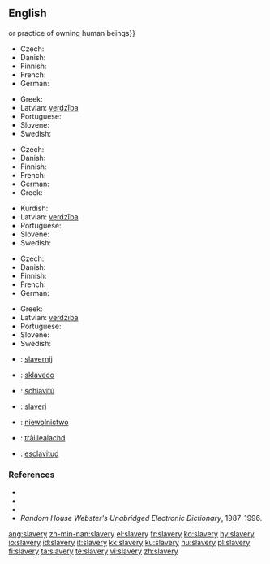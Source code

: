 ==English==
or practice of owning human beings}}
* Czech: {{t-|cs|otrokářství|n}}
* Danish: {{t-|da|slaveri|n}}
* Finnish: {{t-|fi|orjuus}}
* French: {{t+|fr|esclavage|m}}
* German: {{t+|de|Sklaverei|f}}
{{trans-mid}}
* Greek: {{t+|el|δουλεία|f|tr=douleía|sc=Grek}}
* Latvian: [[verdzība]] {{f}}
* Portuguese: {{t+|pt|escravidão|f}}
* Slovene: {{t+|sl|suženjstvo|n}}
* Swedish: {{t-|sv|slaveri|n}}
{{trans-bottom}}

{{trans-top|condition of servitude endured by a slave}}
* Czech: {{t-|cs|otroctví|n}}
* Danish: {{t-|da|slaveri|n}}
* Finnish: {{t-|fi|orjuus}}
* French: {{t+|fr|esclavage|m}}
* German: {{t+|de|Sklaverei|f}}
* Greek: {{t+|el|δουλεία|f|tr=douleía|sc=Grek}}
{{trans-mid}}
* Kurdish: {{KUchar|[[به‌نده‌گی]]}}
* Latvian: [[verdzība]] {{f}}
* Portuguese: {{t+|pt|escravidão|f}}
* Slovene: {{t+|sl|suženjstvo|n}}
* Swedish: {{t-|sv|slaveri|n}}
{{trans-bottom}}

{{trans-top|condition in which one is captivated or subjugated}}
* Czech: {{t-|cs|otroctví|n}}
* Danish: {{t-|da|slaveri|n}}
* Finnish: {{t-|fi|orjuus}}
* French: {{t+|fr|esclavage|m}}
* German: {{t+|de|Sklaverei|f}}
{{trans-mid}}
* Greek: {{t+|el|δουλεία|f|tr=douleía|sc=Grek}}
* Latvian: [[verdzība]] {{f}}
* Portuguese: {{t+|pt|escravidão|f}}
* Slovene: {{t+|sl|suženjstvo|n}}
* Swedish: {{t-|sv|slaveri|n}}
{{trans-bottom}}

{{checktrans-top}}
* {{ttbc|Dutch}}: [[slavernij]] {{f}}
* {{ttbc|Esperanto}}: [[sklaveco]]
* {{ttbc|Italian}}: [[schiavitù]] {{f}}
* {{ttbc|Norwegian}}: [[slaveri]]
{{trans-mid}}
* {{ttbc|Polish}}: [[niewolnictwo]] {{n}}
* {{ttbc|Scottish Gaelic}}: [[tràillealachd]] {{f}}
* {{ttbc|Spanish}}: [[esclavitud]] {{f}}
{{trans-bottom}}

===References===
* {{R:Webster 1828}}
* {{R:Webster 1913|slavery}}
* {{R:Dictionary.com|slavery}}
* ''Random House Webster's Unabridged Electronic Dictionary'', 1987-1996.

[[ang:slavery]]
[[zh-min-nan:slavery]]
[[el:slavery]]
[[fr:slavery]]
[[ko:slavery]]
[[hy:slavery]]
[[io:slavery]]
[[id:slavery]]
[[it:slavery]]
[[kk:slavery]]
[[ku:slavery]]
[[hu:slavery]]
[[pl:slavery]]
[[fi:slavery]]
[[ta:slavery]]
[[te:slavery]]
[[vi:slavery]]
[[zh:slavery]]